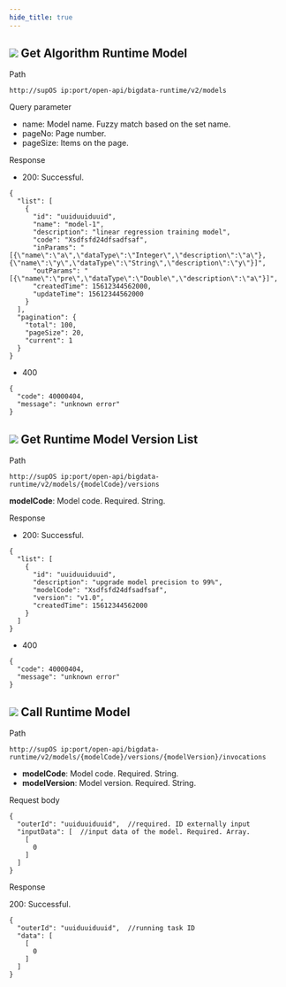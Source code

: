 ```yaml
---
hide_title: true
---
```


<div className='div'>
<div className='title'>

## ![](https://wordpressfreezonex.oss-cn-hangzhou.aliyuncs.com/openAPI/4.png) Get Algorithm Runtime Model


</div>
<div className='grid'>
<div className='leftCol'>Path</div>
<div className='rightCol'>

```
http://supOS ip:port/open-api/bigdata-runtime/v2/models
```

</div>
<div className='leftCol'>Query parameter</div>
<div className='rightCol'>

- name: Model name. Fuzzy match based on the set name.
- pageNo: Page number.
- pageSize: Items on the page.

</div>
<div className='leftCol'>Response</div>
<div className='rightCol'>

- 200: Successful.

```
{
  "list": [
    {
      "id": "uuiduuiduuid",
      "name": "model-1",
      "description": "linear regression training model",
      "code": "Xsdfsfd24dfsadfsaf",
      "inParams": "[{\"name\":\"a\",\"dataType\":\"Integer\",\"description\":\"a\"},{\"name\":\"y\",\"dataType\":\"String\",\"description\":\"y\"}]",
      "outParams": "[{\"name\":\"pre\",\"dataType\":\"Double\",\"description\":\"a\"}]",
      "createdTime": 15612344562000,
      "updateTime": 15612344562000
    }
  ],
  "pagination": {
    "total": 100,
    "pageSize": 20,
    "current": 1
  }
}
```
- 400

```
{
  "code": 40000404,
  "message": "unknown error"
}
```

</div>
</div>
</div>

<div className='div'>
<div className='title'>

## ![](https://wordpressfreezonex.oss-cn-hangzhou.aliyuncs.com/openAPI/4.png) Get Runtime Model Version List


</div>
<div className='grid'>
<div className='leftCol'>Path</div>
<div className='rightCol'>

```
http://supOS ip:port/open-api/bigdata-runtime/v2/models/{modelCode}/versions
```

**modelCode**: Model code. Required. String.

</div>
<div className='leftCol'>Response</div>
<div className='rightCol'>

- 200: Successful.

```
{
  "list": [
    {
      "id": "uuiduuiduuid",
      "description": "upgrade model precision to 99%",
      "modelCode": "Xsdfsfd24dfsadfsaf",
      "version": "v1.0",
      "createdTime": 15612344562000
    }
  ]
}
```
- 400

```
{
  "code": 40000404,
  "message": "unknown error"
}
```

</div>
</div>
</div>

<div className='div'>
<div className='title'>

## ![](https://wordpressfreezonex.oss-cn-hangzhou.aliyuncs.com/openAPI/1.png) Call Runtime Model


</div>
<div className='grid'>
<div className='leftCol'>Path</div>
<div className='rightCol'>

```
http://supOS ip:port/open-api/bigdata-runtime/v2/models/{modelCode}/versions/{modelVersion}/invocations
```

- **modelCode**: Model code. Required. String.
- **modelVersion**: Model version. Required. String.

</div>
<div className='leftCol'>Request body</div>
<div className='rightCol'>

```
{
  "outerId": "uuiduuiduuid",  //required. ID externally input
  "inputData": [  //input data of the model. Required. Array. 
    [ 
      0
    ]
  ]
}
```

</div>
<div className='leftCol'>Response</div>
<div className='rightCol'>

200: Successful.

```
{
  "outerId": "uuiduuiduuid",  //running task ID
  "data": [
    [
      0
    ]
  ]
}
```

</div>
</div>
</div>